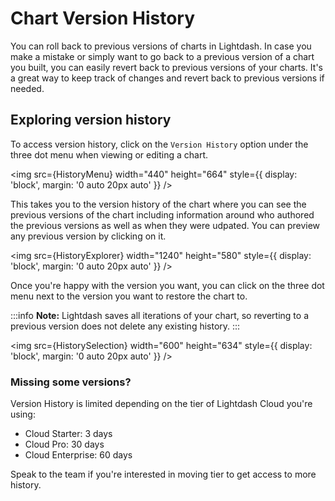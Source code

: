 
# Chart Version History

You can roll back to previous versions of charts in Lightdash. In case you make a mistake or simply want to go back to a
previous version of a chart you built, you can easily revert back to previous versions of your charts. It's a great way
to keep track of changes and revert back to previous versions if needed.

## Exploring version history

To access version history, click on the `Version History` option under the three dot menu when viewing or editing a chart.

<img
  src={HistoryMenu}
  width="440"
  height="664"
  style={{ display: 'block', margin: '0 auto 20px auto' }}
/>

This takes you to the version history of the chart where you can see the previous versions of the chart including
information around who authored the previous versions as well as when they were udpated. You can preview any previous
version by clicking on it.

<img
  src={HistoryExplorer}
  width="1240"
  height="580"
  style={{ display: 'block', margin: '0 auto 20px auto' }}
/>

Once you're happy with the version you want, you can click on the three dot menu next to the version you want to
restore the chart to.

:::info
**Note:** Lightdash saves all iterations of your chart, so reverting to a previous version does not
delete any existing history.
:::

<img
  src={HistorySelection}
  width="600"
  height="634"
  style={{ display: 'block', margin: '0 auto 20px auto' }}
/>

### Missing some versions?

Version History is limited depending on the tier of Lightdash Cloud you're using:

- Cloud Starter: 3 days
- Cloud Pro: 30 days
- Cloud Enterprise: 60 days

Speak to the team if you're interested in moving tier to get access to more history.
